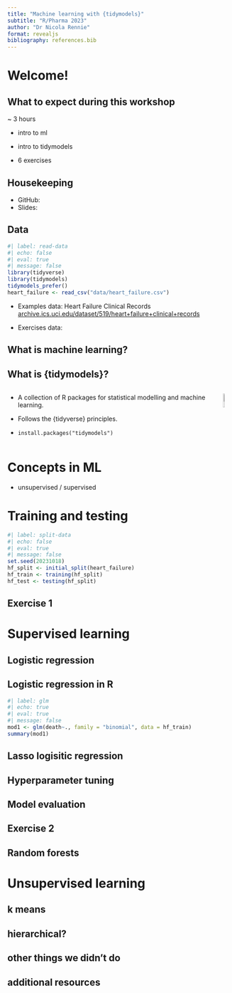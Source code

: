 ```yaml
---
title: "Machine learning with {tidymodels}"
subtitle: "R/Pharma 2023"
author: "Dr Nicola Rennie"
format: revealjs
bibliography: references.bib
---
```


# Welcome!

## What to expect during this workshop

~ 3 hours

* intro to ml
* intro to tidymodels 

* 6 exercises

## Housekeeping

* GitHub:
* Slides: 

## Data

```r
#| label: read-data
#| echo: false
#| eval: true
#| message: false
library(tidyverse)
library(tidymodels)
tidymodels_prefer()
heart_failure <- read_csv("data/heart_failure.csv") 
```
* Examples data: Heart Failure Clinical Records
[archive.ics.uci.edu/dataset/519/heart+failure+clinical+records](http://archive.ics.uci.edu/dataset/519/heart+failure+clinical+records)

* Exercises data: 

## What is machine learning?

## What is {tidymodels}?

::: columns
::: {.column}

* A collection of R packages for statistical modelling and machine learning.

* Follows the {tidyverse} principles.

* `install.packages("tidymodels")`

:::

::: {.column}

![](images/tidymodels.png){fig-align="center" fig-alt="tidymodels R package hex sticker logo" width=50%}

:::
:::


# Concepts in ML

* unsupervised / supervised

# Training and testing

```r
#| label: split-data
#| echo: false
#| eval: true
#| message: false
set.seed(20231018)
hf_split <- initial_split(heart_failure)
hf_train <- training(hf_split)
hf_test <- testing(hf_split)
```

## Exercise 1

# Supervised learning

## Logistic regression

## Logistic regression in R

```r
#| label: glm
#| echo: true
#| eval: true
#| message: false
mod1 <- glm(death~., family = "binomial", data = hf_train)
summary(mod1)
```

## Lasso logisitic regression

## Hyperparameter tuning

## Model evaluation


## Exercise 2

## Random forests

# Unsupervised learning

## k means

## hierarchical?

## other things we didn't do

## additional resources






